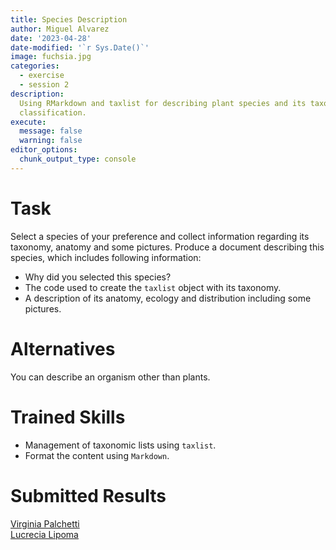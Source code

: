 ```yaml
---
title: Species Description
author: Miguel Alvarez
date: '2023-04-28'
date-modified: '`r Sys.Date()`'
image: fuchsia.jpg
categories:
  - exercise
  - session 2
description: 
  Using RMarkdown and taxlist for describing plant species and its taxonomic
  classification.
execute: 
  message: false
  warning: false
editor_options: 
  chunk_output_type: console
---
```



# Task

Select a species of your preference and collect information regarding
its taxonomy, anatomy and some pictures. Produce a document describing this
species, which includes following information:

- Why did you selected this species?
- The code used to create the `taxlist` object with its taxonomy.
- A description of its anatomy, ecology and distribution including some
  pictures.

# Alternatives

You can describe an organism other than plants.

# Trained Skills

- Management of taxonomic lists using `taxlist`.
- Format the content using `Markdown`.

# Submitted Results

[Virginia Palchetti](virginia-palchetti.html)\
[Lucrecia Lipoma](lucrecia-lipoma.html)

